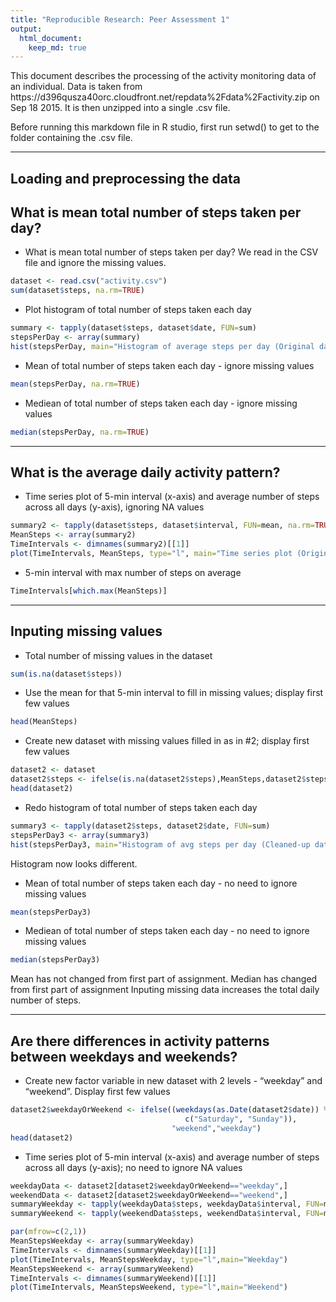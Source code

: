 ```yaml
---
title: "Reproducible Research: Peer Assessment 1"
output: 
  html_document:
    keep_md: true
---
```


This document describes the processing of the activity monitoring data of an individual.  Data is taken from https://d396qusza40orc.cloudfront.net/repdata%2Fdata%2Factivity.zip on Sep 18 2015.  It is then unzipped into a single .csv file.  

Before running this markdown file in R studio, first run setwd() to get to the folder containing the .csv file.

------------------------------------

## Loading and preprocessing the data

## What is mean total number of steps taken per day?

* What is mean total number of steps taken per day?  We read in the CSV file and ignore the missing values.

```r
dataset <- read.csv("activity.csv")
sum(dataset$steps, na.rm=TRUE)
```

*  Plot histogram of total number of steps taken each day

```r
summary <- tapply(dataset$steps, dataset$date, FUN=sum)
stepsPerDay <- array(summary)
hist(stepsPerDay, main="Histogram of average steps per day (Original data)")
```

*  Mean of total number of steps taken each day - ignore missing values

```r
mean(stepsPerDay, na.rm=TRUE)
```

*  Mediean of total number of steps taken each day - ignore missing values

```r
median(stepsPerDay, na.rm=TRUE)
```

------------------------------------

## What is the average daily activity pattern?

*  Time series plot of 5-min interval (x-axis) and average number of steps across all days (y-axis), ignoring NA values

```r
summary2 <- tapply(dataset$steps, dataset$interval, FUN=mean, na.rm=TRUE)
MeanSteps <- array(summary2)
TimeIntervals <- dimnames(summary2)[[1]]
plot(TimeIntervals, MeanSteps, type="l", main="Time series plot (Original data)")
```

*  5-min interval with max number of steps on average

```r
TimeIntervals[which.max(MeanSteps)]
```

------------------------------------

## Inputing missing values

*  Total number of missing values in the dataset 

```r
sum(is.na(dataset$steps))
```

*  Use the mean for that 5-min interval to fill in missing values; display first few values

```r
head(MeanSteps)
```

*  Create new dataset with missing values filled in as in #2; display first few values

```r
dataset2 <- dataset
dataset2$steps <- ifelse(is.na(dataset2$steps),MeanSteps,dataset2$steps)
head(dataset2)
```

*  Redo histogram of total number of steps taken each day

```r
summary3 <- tapply(dataset2$steps, dataset2$date, FUN=sum)
stepsPerDay3 <- array(summary3)
hist(stepsPerDay3, main="Histogram of avg steps per day (Cleaned-up data)")
```

Histogram now looks different.

*  Mean of total number of steps taken each day - no need to ignore missing values

```r
mean(stepsPerDay3)
```

*  Mediean of total number of steps taken each day - no need to ignore missing values

```r
median(stepsPerDay3)
```

Mean has not changed from first part of assignment.
Median has changed from first part of assignment
Inputing missing data increases the total daily number of steps.

------------------------------------

## Are there differences in activity patterns between weekdays and weekends?

* Create new factor variable in new dataset with 2 levels - "weekday" and "weekend".  Display first few values

```r
dataset2$weekdayOrWeekend <- ifelse((weekdays(as.Date(dataset2$date)) %in% 
                                       c("Saturday", "Sunday")),
                                    "weekend","weekday")
head(dataset2)                            
```

*  Time series plot of 5-min interval (x-axis) and average number of steps across all days (y-axis); no need to ignore NA values

```r
weekdayData <- dataset2[dataset2$weekdayOrWeekend=="weekday",]
weekendData <- dataset2[dataset2$weekdayOrWeekend=="weekend",]
summaryWeekday <- tapply(weekdayData$steps, weekdayData$interval, FUN=mean)
summaryWeekend <- tapply(weekendData$steps, weekendData$interval, FUN=mean)

par(mfrow=c(2,1))
MeanStepsWeekday <- array(summaryWeekday)
TimeIntervals <- dimnames(summaryWeekday)[[1]]
plot(TimeIntervals, MeanStepsWeekday, type="l",main="Weekday")
MeanStepsWeekend <- array(summaryWeekend)
TimeIntervals <- dimnames(summaryWeekend)[[1]]
plot(TimeIntervals, MeanStepsWeekend, type="l",main="Weekend")
```

